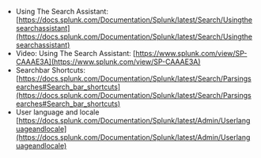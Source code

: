 
- Using The Search Assistant: [https://docs.splunk.com/Documentation/Splunk/latest/Search/Usingthesearchassistant](https://docs.splunk.com/Documentation/Splunk/latest/Search/Usingthesearchassistant)
- Video: Using The Search Assistant: [https://www.splunk.com/view/SP-CAAAE3A](https://www.splunk.com/view/SP-CAAAE3A)
- Searchbar Shortcuts: [https://docs.splunk.com/Documentation/Splunk/latest/Search/Parsingsearches#Search_bar_shortcuts](https://docs.splunk.com/Documentation/Splunk/latest/Search/Parsingsearches#Search_bar_shortcuts) 
- User language and locale [https://docs.splunk.com/Documentation/Splunk/latest/Admin/Userlanguageandlocale](https://docs.splunk.com/Documentation/Splunk/latest/Admin/Userlanguageandlocale)
